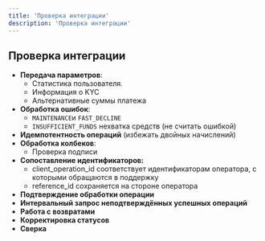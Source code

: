 ```yaml
---
title: 'Проверка интеграции'
description: 'Проверка интеграции'
---
```



## Проверка интеграции

- **Передача параметров**:
  - Статистика пользователя.
  - Информация о KYC
  - Альтернативные суммы платежа 
- **Обработка ошибок**:
  - `MAINTENANCE`и `FAST_DECLINE`
  - `INSUFFICIENT_FUNDS` нехватка средств (не считать ошибкой)
- **Идемпотентность операций** (избежать двойных начислений)
- **Обработка колбеков**: 
  - Проверка подписи
- **Сопоставление идентификаторов:**
  - client_operation_id соответствует идентификаторам оператора, с которыми обращаются в поддержку
  - reference_id сохраняется на стороне оператора
- **Подтверждение обработки операции**
- **Интервальный запрос неподтверждённых успешных операций**
- **Работа с возвратами**
- **Корректировка статусов**
- **Сверка**
 